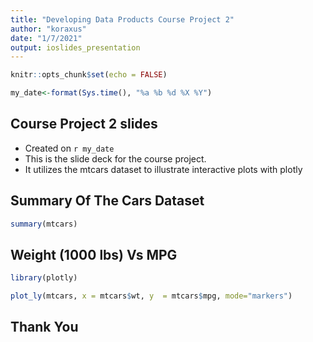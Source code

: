 ```yaml
---
title: "Developing Data Products Course Project 2"
author: "koraxus"
date: "1/7/2021"
output: ioslides_presentation
---
```


```r
knitr::opts_chunk$set(echo = FALSE)
```
``` r
my_date<-format(Sys.time(), "%a %b %d %X %Y")
```

## Course Project 2 slides 
  
  - Created on `r my_date`
  - This is the slide deck for the course project. 
  - It utilizes the mtcars dataset to illustrate interactive plots with plotly


## Summary Of The Cars Dataset

```r
summary(mtcars)
```

## Weight (1000 lbs) Vs MPG

```r
library(plotly)

plot_ly(mtcars, x = mtcars$wt, y  = mtcars$mpg, mode="markers")

```

## Thank You
